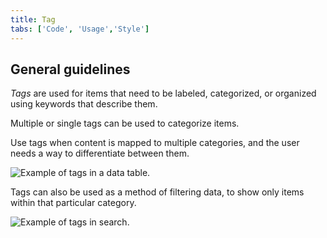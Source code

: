 ```yaml
---
title: Tag
tabs: ['Code', 'Usage','Style']
---
```


## General guidelines

_Tags_ are used for items that need to be labeled, categorized, or organized using keywords that describe them.


Multiple or single tags can be used to categorize items.

Use tags when content is mapped to multiple categories, and the user needs a way to differentiate between them.


<ImageComponent cols="8">

![Example of tags in a data table.](images/tag-usage-2.png)

</ImageComponent>


Tags can also be used as a method of filtering data, to show only items within that particular category.

<ImageComponent cols="8">

![Example of tags in search.](images/tag-usage-1.png)

</ImageComponent>
